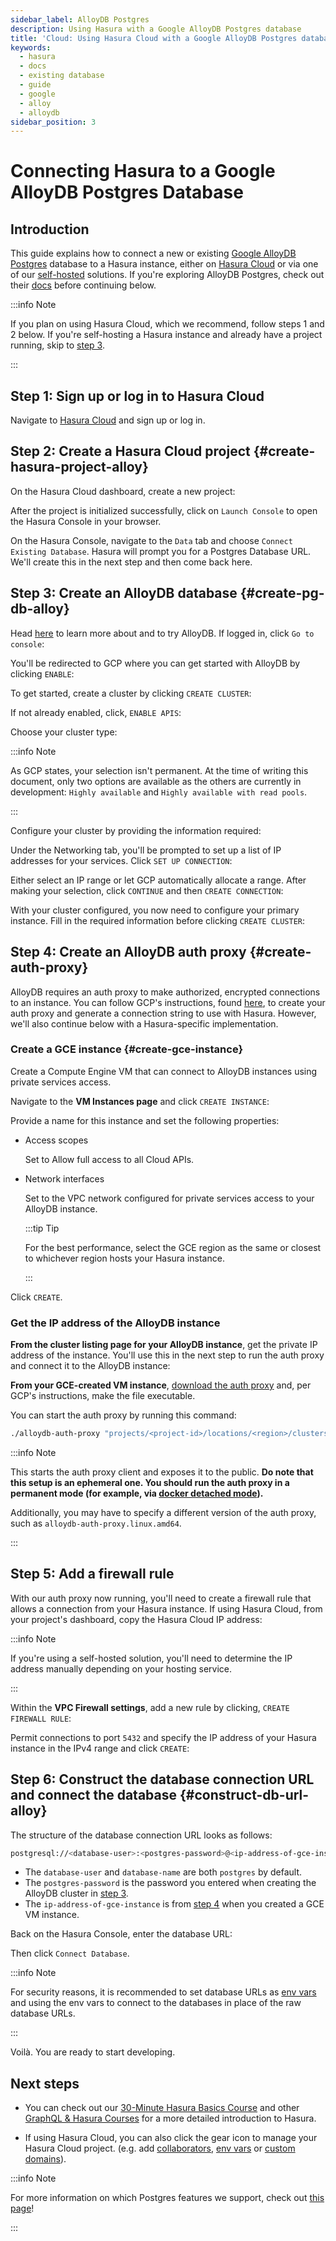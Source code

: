 ```yaml
---
sidebar_label: AlloyDB Postgres
description: Using Hasura with a Google AlloyDB Postgres database
title: 'Cloud: Using Hasura Cloud with a Google AlloyDB Postgres database'
keywords:
  - hasura
  - docs
  - existing database
  - guide
  - google
  - alloy
  - alloydb
sidebar_position: 3
---
```



# Connecting Hasura to a Google AlloyDB Postgres Database

## Introduction

This guide explains how to connect a new or existing [Google AlloyDB Postgres](https://cloud.google.com/alloydb)
database to a Hasura instance, either on [Hasura Cloud](https://cloud.hasura.io) or via one of our
[self-hosted](/deployment/deployment-guides/index.mdx) solutions. If you're exploring AlloyDB Postgres, check out
their [docs](https://cloud.google.com/alloydb/docs) before continuing below.

:::info Note

If you plan on using Hasura Cloud, which we recommend, follow steps 1 and 2 below. If you're self-hosting a Hasura instance and
already have a project running, skip to [step 3](#create-pg-db-alloy).

:::

## Step 1: Sign up or log in to Hasura Cloud

Navigate to [Hasura Cloud](https://cloud.hasura.io/signup/?pg=docs&plcmt=body&cta=navigate-to-hasura-cloud&tech=default)
and sign up or log in.

## Step 2: Create a Hasura Cloud project {#create-hasura-project-alloy}

On the Hasura Cloud dashboard, create a new project:

<Thumbnail src="/img/cloud-dbs/create-hasura-cloud-project.png" alt="Create Hasura Cloud project" width="1000px" />

After the project is initialized successfully, click on `Launch Console` to open the Hasura Console in your browser.

On the Hasura Console, navigate to the `Data` tab and choose `Connect Existing Database`. Hasura will prompt you for a
Postgres Database URL. We'll create this in the next step and then come back here.

<Thumbnail src="/img/cloud-dbs/alloy/alloy-existing-db-setup.png" alt="Hasura Cloud database setup" width="700px" />

## Step 3: Create an AlloyDB database {#create-pg-db-alloy}

Head [here](https://cloud.google.com/alloydb) to learn more about and to try AlloyDB. If logged in, click
`Go to console`:

<Thumbnail src="/img/cloud-dbs/alloy/alloy-splash.png" alt="AlloyDB splash page" width="1000px" />

You'll be redirected to GCP where you can get started with AlloyDB by clicking `ENABLE`:

<Thumbnail src="/img/cloud-dbs/alloy/alloy-enable.png" alt="AlloyDB enable page" width="1000px" />

To get started, create a cluster by clicking `CREATE CLUSTER`:

<Thumbnail src="/img/cloud-dbs/alloy/alloy-create-cluster.png" alt="AlloyDB create cluster" width="1000px" />

If not already enabled, click, `ENABLE APIS`:

<Thumbnail src="/img/cloud-dbs/alloy/alloy-enable-apis.png" alt="AlloyDB enable APIs" width="1000px" />

Choose your cluster type:

<Thumbnail src="/img/cloud-dbs/alloy/alloy-choose-cluster.png" alt="AlloyDB choose cluster" width="1000px" />

:::info Note

As GCP states, your selection isn't permanent. At the time of writing this document, only two options are available as
the others are currently in development: `Highly available` and `Highly available with read pools`.

:::

Configure your cluster by providing the information required:

<Thumbnail src="/img/cloud-dbs/alloy/alloy-configure-cluster.png" alt="AlloyDB configure cluster" width="1000px" />

Under the Networking tab, you'll be prompted to set up a list of IP addresses for your services. Click
`SET UP CONNECTION`:

<Thumbnail src="/img/cloud-dbs/alloy/alloy-set-up-connection.png" alt="AlloyDB set up connection" width="1000px" />

Either select an IP range or let GCP automatically allocate a range. After making your selection, click `CONTINUE` and
then `CREATE CONNECTION`:

<Thumbnail src="/img/cloud-dbs/alloy/alloy-allocate-ip.png" alt="AlloyDB allocate IP" width="1000px" />

With your cluster configured, you now need to configure your primary instance. Fill in the required information before
clicking `CREATE CLUSTER`:

<Thumbnail src="/img/cloud-dbs/alloy/alloy-cluster-created.png" alt="AlloyDB cluster created" width="1000px" />

## Step 4: Create an AlloyDB auth proxy {#create-auth-proxy}

AlloyDB requires an auth proxy to make authorized, encrypted connections to an instance. You can follow GCP's
instructions, found [here](https://cloud.google.com/alloydb/docs/auth-proxy/connect), to create your auth proxy and
generate a connection string to use with Hasura. However, we'll also continue below with a Hasura-specific
implementation.

### Create a GCE instance {#create-gce-instance}

Create a Compute Engine VM that can connect to AlloyDB instances using private services access.

Navigate to the **VM Instances page** and click `CREATE INSTANCE`:

<Thumbnail src="/img/cloud-dbs/alloy/alloy-vm-create-instance.png" alt="AlloyDB VM create instance" width="1000px" />

Provide a name for this instance and set the following properties:

- Access scopes

  Set to Allow full access to all Cloud APIs.

- Network interfaces

  Set to the VPC network configured for private services access to your AlloyDB instance.

  :::tip Tip

  For the best performance, select the GCE region as the same or closest to whichever region hosts your Hasura instance.

  :::

Click `CREATE`.

### Get the IP address of the AlloyDB instance

**From the cluster listing page for your AlloyDB instance**, get the private IP address of the instance. You'll use this
in the next step to run the auth proxy and connect it to the AlloyDB instance:

<Thumbnail src="/img/cloud-dbs/alloy/alloy-get-db-ip.png" alt="AlloyDB get IP of db" width="1000px" />

**From your GCE-created VM instance**,
[download the auth proxy](https://cloud.google.com/alloydb/docs/auth-proxy/connect) and, per GCP's instructions, make
the file executable.

You can start the auth proxy by running this command:

```bash
./alloydb-auth-proxy "projects/<project-id>/locations/<region>/clusters/<alloydb-cluster-id>/instances/<alloydb-instance-id>" --address "0.0.0.0"
```

:::info Note

This starts the auth proxy client and exposes it to the public. **Do note that this setup is an ephemeral one. You
should run the auth proxy in a permanent mode (for example, via
[docker detached mode](https://cloud.google.com/alloydb/docs/auth-proxy/connect#docker-container)).**

Additionally, you may have to specify a different version of the auth proxy, such as `alloydb-auth-proxy.linux.amd64`.

:::

## Step 5: Add a firewall rule

With our auth proxy now running, you'll need to create a firewall rule that allows a connection from your Hasura
instance. If using Hasura Cloud, from your project's dashboard, copy the Hasura Cloud IP address:

<Thumbnail src="/img/cloud-dbs/alloy/alloy-hasura-ip.png" alt="AlloyDB get IP of Hasura Cloud project" width="1000px" />

:::info Note

If you're using a self-hosted solution, you'll need to determine the IP address manually depending on your hosting
service.

:::

Within the **VPC Firewall settings**, add a new rule by clicking, `CREATE FIREWALL RULE`:

<Thumbnail src="/img/cloud-dbs/alloy/alloy-create-firewall.png" alt="AlloyDB create firewall rule" width="1000px" />

Permit connections to port `5432` and specify the IP address of your Hasura instance in the IPv4 range and click
`CREATE`:

<Thumbnail src="/img/cloud-dbs/alloy/alloy-firewall-settings.png" alt="AlloyDB firewall rule settings" width="1000px" />

## Step 6: Construct the database connection URL and connect the database {#construct-db-url-alloy}

The structure of the database connection URL looks as follows:

```bash
postgresql://<database-user>:<postgres-password>@<ip-address-of-gce-instance>:5432/<database-name>
```

- The `database-user` and `database-name` are both `postgres` by default.
- The `postgres-password` is the password you entered when creating the AlloyDB cluster in
  [step 3](#create-pg-db-alloy).
- The `ip-address-of-gce-instance` is from [step 4](#create-gce-instance) when you created a GCE VM instance.

Back on the Hasura Console, enter the database URL:

<Thumbnail src="/img/cloud-dbs/alloy/alloy-connect-db.png" alt="AlloyDB connect db" width="1000px" />

Then click `Connect Database`.

:::info Note

For security reasons, it is recommended to set database URLs as [env vars](/projects/env-vars.mdx) and using the env
vars to connect to the databases in place of the raw database URLs.

:::

Voilà. You are ready to start developing.

<Thumbnail src="/img/cloud-dbs/hasura-console.png" alt="Hasura Console" width="1100px" />

## Next steps

- You can check out our [30-Minute Hasura Basics Course](https://hasura.io/learn/graphql/hasura/introduction/) and other
  [GraphQL & Hasura Courses](https://hasura.io/learn/) for a more detailed introduction to Hasura.

- If using Hasura Cloud, you can also click the gear icon to manage your Hasura Cloud project. (e.g. add
  [collaborators](/projects/collaborators.mdx), [env vars](/projects/env-vars.mdx) or
  [custom domains](/projects/domains.mdx)).

<Thumbnail src="/img/getting-started/project-manage.png" alt="Project actions" width="860px" />

:::info Note

For more information on which Postgres features we support, check out [this page](/databases/index.mdx#feature-support)!

:::
